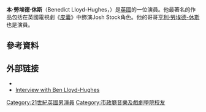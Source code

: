 {{Unreferenced|time=2020-07-29T01:56:45+00:00}}
{{Infobox person
| name = Ben Lloyd-Hughes
| image =
| caption =
| birth name = Benjamin Lloyd-Hughes
| birth_date = {{birth date and age|1988|4|14|df-y}}
| birth_place = 英國[[倫敦|倫敦]]
| occupation = 演員
| years active = 2006–現在
| relatives   = [[亨利·勞埃德-休斯|亨利·勞埃德-休斯]] {{small|（哥哥）}}
| URL =
}}
'''本·勞埃德·休斯'''（Benedict Lloyd-Hughes，{{bd|1988年|4月14日}}）是[[英國|英國]]的一位演員。他最著名的作品包括在英國電視劇《[[皮囊|皮囊]]》中飾演Josh Stock角色。他的哥哥[[亨利·勞埃德-休斯|亨利·勞埃德-休斯]]也是演員。

==參考資料==
{{reflist}}

== 外部链接 ==
* {{IMDb name|2050075}}
* [https://web.archive.org/web/20131112053729/http://www.1883magazine.com/film/film/ben-lloyd-hughes Interview with Ben Lloyd-Hughes]

{{Authority control}}
{{DEFAULTSORT:Lloyd-Hughes, Ben}}
[[Category:21世紀英國男演員|Category:21世紀英國男演員]]
[[Category:市政廳音樂及戲劇學院校友|Category:市政廳音樂及戲劇學院校友]]
{{actor-stub}}